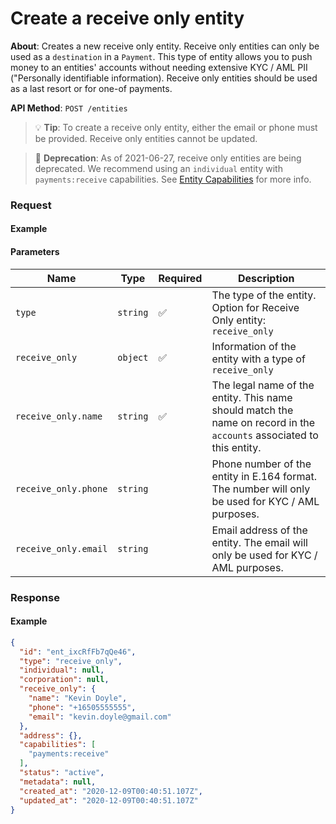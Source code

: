 
# Create a receive only entity

**About**: Creates a new receive only entity. Receive only entities can only be used as a `destination` in a `Payment`. This type of entity allows you to push money to an entities' accounts without needing extensive KYC / AML PII ("Personally identifiable information). Receive only entities should be used as a last resort or for one-of payments.

**API Method**: `POST /entities`

> 💡️ **Tip**: To create a receive only entity, either the email or phone must be provided. Receive only entities cannot be updated.

> 🚧 **Deprecation**: As of 2021-06-27, receive only entities are being deprecated. We recommend using an `individual` entity with `payments:receive` capabilities. See [Entity Capabilities](/docs/api/core/entities/object#entity-capabilities) for more info.

### Request

#### Example
<EntitiesCreateReceiveOnly />

#### Parameters
| Name                 | Type     | Required | Description                                                                                                          |
|----------------------|----------|----------|----------------------------------------------------------------------------------------------------------------------|
| `type`               | `string` | ✅        | The type of the entity. Option for Receive Only entity: `receive_only`                                               |
| `receive_only`       | `object` | ✅        | Information of the entity with a type of `receive_only`                                                              |
| `receive_only.name`  | `string` | ✅        | The legal name of the entity. This name should match the name on record in the `accounts` associated to this entity. |
| `receive_only.phone` | `string` |          | Phone number of the entity in E.164 format. The number will only be used for KYC / AML purposes.                     |
| `receive_only.email` | `string` |          | Email address of the entity. The email will only be used for KYC / AML purposes.                                     |

### Response

#### Example
```json
{
  "id": "ent_ixcRfFb7qQe46",
  "type": "receive_only",
  "individual": null,
  "corporation": null,
  "receive_only": {
    "name": "Kevin Doyle",
    "phone": "+16505555555",
    "email": "kevin.doyle@gmail.com"
  },
  "address": {},
  "capabilities": [
    "payments:receive"
  ],
  "status": "active",
  "metadata": null,
  "created_at": "2020-12-09T00:40:51.107Z",
  "updated_at": "2020-12-09T00:40:51.107Z"
}
```
